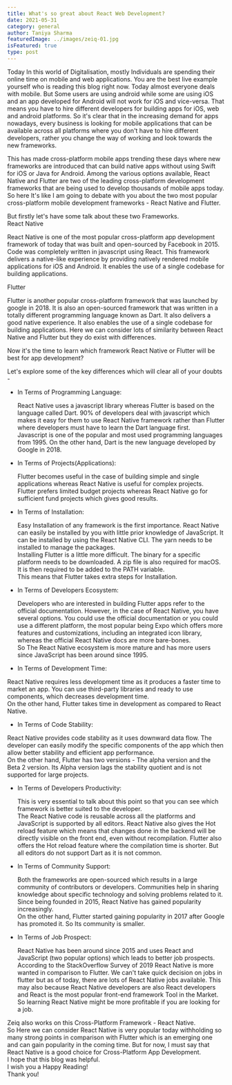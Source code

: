 ```yaml
---
title: What's so great about React Web Development?
date: 2021-05-31
category: general
author: Taniya Sharma
featuredImage: ../images/zeiq-01.jpg
isFeatured: true
type: post
---
```



Today In this world of Digitalisation, mostly Individuals are spending their online time on mobile and web applications. You are the best live example yourself who is reading this blog right now. Today almost everyone deals with mobile. But Some users are using android while some are using iOS and an app developed for Android will not work for iOS and vice-versa. That means you have to hire different developers for building apps for iOS, web and android platforms. So it's clear that in the increasing demand for apps nowadays, every business is looking for mobile applications that can be available across all platforms where you don't have to hire different developers, rather you change the way of working and look towards the new frameworks.

This has made cross-platform mobile apps trending these days where new frameworks are introduced that can build native apps without using Swift for iOS or Java for Android. Among the various options available, React Native and Flutter are two of the leading cross-platform development frameworks that are being used to develop thousands of mobile apps today.  
So here It's like I am going to debate with you about the two most popular cross-platform mobile development frameworks - React Native and Flutter.

But firstly let's have some talk about these two Frameworks.  
React Native  

React Native is one of the most popular cross-platform app development framework of today that was built and open-sourced by Facebook in 2015. Code was completely written in javascript using React. This framework delivers a native-like experience by providing natively rendered mobile applications for iOS and Android. It enables the use of a single codebase for building applications. 

Flutter 

Flutter is another popular cross-platform framework that was launched by google in 2018. It is also an open-sourced framework that was written in a totally different programming language known as Dart. It also delivers a good native experience. It also enables the use of a single codebase for building applications.
Here we can consider lots of similarity between React Native and Flutter but they do exist with differences.

Now it's the time to learn which framework React Native or Flutter will be best for app development?

Let's explore some of the key differences which will clear all of your doubts -

 - In Terms of Programming Language:
   
   React Native uses a javascript library whereas Flutter is based on the language called Dart. 90% of developers deal with javascript which makes it easy for them to use React Native framework rather than Flutter where developers must have to learn the Dart language first.  
Javascript is one of the popular and most used programming languages from 1995. On the other hand, Dart is the new language developed by Google in 2018.
 - In Terms of Projects(Applications):
    
    Flutter becomes useful in the case of building simple and single applications whereas React Native is useful for complex projects.  
Flutter prefers limited budget projects whereas React Native go for sufficient fund projects which gives good results.
 - In Terms of Installation:
    
    Easy Installation of any framework is the first importance. React Native can easily be installed by you with little prior knowledge of JavaScript. It can be installed by using the React Native CLI. The yarn needs to be installed to manage the packages.  
Installing Flutter is a little more difficult. The binary for a specific platform needs to be downloaded. A zip file is also required for macOS. It is then required to be added to the PATH variable.  
This means that Flutter takes extra steps for Installation.
 - In Terms of Developers Ecosystem:
   
   Developers who are interested in building Flutter apps refer to the official documentation. However, in the case of React Native, you have several options. You could use the official documentation or you could use a different platform, the most popular being Expo which offers more features and customizations, including an integrated icon library, whereas the official React Native docs are more bare-bones.  
So The React Native ecosystem is more mature and has more users since JavaScript has been around since 1995.
 - In Terms of Development Time:
  
  React Native requires less development time as it produces a faster time to market an app. You can use third-party libraries and ready to use components, which decreases development time.  
On the other hand, Flutter takes time in development as compared to React Native.
 - In Terms of Code Stability:
  
  React Native provides code stability as it uses downward data flow. The developer can easily modify the specific components of the app which then allow better stability and efficient app performance.  
On the other hand, Flutter has two versions - The alpha version and the Beta 2 version. Its Alpha version lags the stability quotient and is not supported for large projects.
 - In Terms of Developers Productivity:
   
   This is very essential to talk about this point so that you can see which framework is better suited to the developer.  
The React Native code is reusable across all the platforms and JavaScript is supported by all editors. React Native also gives the Hot reload feature which means that changes done in the backend will be directly visible on the front end, even without recompilation. Flutter also offers the Hot reload feature where the compilation time is shorter. But all editors do not support Dart as it is not common.
 - In Terms of Community Support:
   
   Both the frameworks are open-sourced which results in a large community of contributors or developers. Communities help in sharing knowledge about specific technology and solving problems related to it.  
Since being founded in 2015, React Native has gained popularity increasingly.  
On the other hand, Flutter started gaining popularity in 2017 after Google has promoted it. So Its community is smaller.
 - In Terms of Job Prospect:
   
   React Native has been around since 2015 and uses React and JavaScript (two popular options) which leads to better job prospects.  
According to the StackOverflow Survey of 2019 React Native is more wanted in comparison to Flutter. We can't take quick decision on jobs in flutter but as of today, there are lots of React Native jobs available. This may also because React Native developers are also React developers and React is the most popular front-end framework Tool in the Market.  
So learning React Native might be more profitable if you are looking for a job.

Zeiq also works on this Cross-Platform Framework - React Native.  
So Here we can consider React Native is very popular today withholding so many strong points in comparison with Flutter which is an emerging one and can gain popularity in the coming time. But for now, I must say that React Native is a good choice for Cross-Platform App Development.  
I hope that this blog was helpful.  
I wish you a Happy Reading!  
Thank you!
